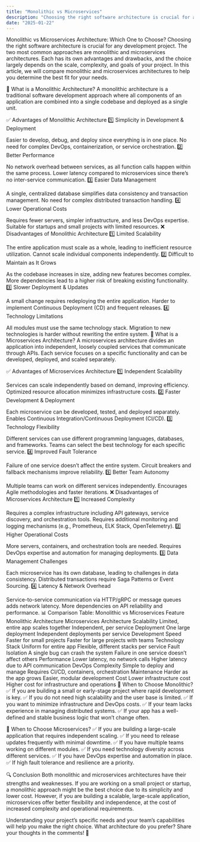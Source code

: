 ```yaml
---
title: "Monolithic vs Microservices"
description: "Choosing the right software architecture is crucial for any development project."
date: "2025-01-22"
---
```


Monolithic vs Microservices Architecture: Which One to Choose?
Choosing the right software architecture is crucial for any development project. The two most common approaches are monolithic and microservices architectures. Each has its own advantages and drawbacks, and the choice largely depends on the scale, complexity, and goals of your project. In this article, we will compare monolithic and microservices architectures to help you determine the best fit for your needs.

🔷 What is a Monolithic Architecture?
A monolithic architecture is a traditional software development approach where all components of an application are combined into a single codebase and deployed as a single unit.

✅ Advantages of Monolithic Architecture
1️⃣ Simplicity in Development & Deployment

Easier to develop, debug, and deploy since everything is in one place.
No need for complex DevOps, containerization, or service orchestration.
2️⃣ Better Performance

No network overhead between services, as all function calls happen within the same process.
Lower latency compared to microservices since there’s no inter-service communication.
3️⃣ Easier Data Management

A single, centralized database simplifies data consistency and transaction management.
No need for complex distributed transaction handling.
4️⃣ Lower Operational Costs

Requires fewer servers, simpler infrastructure, and less DevOps expertise.
Suitable for startups and small projects with limited resources.
❌ Disadvantages of Monolithic Architecture
1️⃣ Limited Scalability

The entire application must scale as a whole, leading to inefficient resource utilization.
Cannot scale individual components independently.
2️⃣ Difficult to Maintain as It Grows

As the codebase increases in size, adding new features becomes complex.
More dependencies lead to a higher risk of breaking existing functionality.
3️⃣ Slower Deployment & Updates

A small change requires redeploying the entire application.
Harder to implement Continuous Deployment (CD) and frequent releases.
4️⃣ Technology Limitations

All modules must use the same technology stack.
Migration to new technologies is harder without rewriting the entire system.
🔷 What is a Microservices Architecture?
A microservices architecture divides an application into independent, loosely coupled services that communicate through APIs. Each service focuses on a specific functionality and can be developed, deployed, and scaled separately.

✅ Advantages of Microservices Architecture
1️⃣ Independent Scalability

Services can scale independently based on demand, improving efficiency.
Optimized resource allocation minimizes infrastructure costs.
2️⃣ Faster Development & Deployment

Each microservice can be developed, tested, and deployed separately.
Enables Continuous Integration/Continuous Deployment (CI/CD).
3️⃣ Technology Flexibility

Different services can use different programming languages, databases, and frameworks.
Teams can select the best technology for each specific service.
4️⃣ Improved Fault Tolerance

Failure of one service doesn’t affect the entire system.
Circuit breakers and fallback mechanisms improve reliability.
5️⃣ Better Team Autonomy

Multiple teams can work on different services independently.
Encourages Agile methodologies and faster iterations.
❌ Disadvantages of Microservices Architecture
1️⃣ Increased Complexity

Requires a complex infrastructure including API gateways, service discovery, and orchestration tools.
Requires additional monitoring and logging mechanisms (e.g., Prometheus, ELK Stack, OpenTelemetry).
2️⃣ Higher Operational Costs

More servers, containers, and orchestration tools are needed.
Requires DevOps expertise and automation for managing deployments.
3️⃣ Data Management Challenges

Each microservice has its own database, leading to challenges in data consistency.
Distributed transactions require Saga Patterns or Event Sourcing.
4️⃣ Latency & Network Overhead

Service-to-service communication via HTTP/gRPC or message queues adds network latency.
More dependencies on API reliability and performance.
📊 Comparison Table: Monolithic vs Microservices
Feature	Monolithic Architecture	Microservices Architecture
Scalability	Limited, entire app scales together	Independent, per service
Deployment	One large deployment	Independent deployments per service
Development Speed	Faster for small projects	Faster for large projects with teams
Technology Stack	Uniform for entire app	Flexible, different stacks per service
Fault Isolation	A single bug can crash the system	Failure in one service doesn’t affect others
Performance	Lower latency, no network calls	Higher latency due to API communication
DevOps Complexity	Simple to deploy and manage	Requires CI/CD, containers, orchestration
Maintenance	Harder as the app grows	Easier, modular development
Cost	Lower infrastructure cost	Higher cost for infrastructure and operations
📌 When to Choose Monolithic?
✅ If you are building a small or early-stage project where rapid development is key. ✅ If you do not need high scalability and the user base is limited. ✅ If you want to minimize infrastructure and DevOps costs. ✅ If your team lacks experience in managing distributed systems. ✅ If your app has a well-defined and stable business logic that won’t change often.

📌 When to Choose Microservices?
✅ If you are building a large-scale application that requires independent scaling. ✅ If you need to release updates frequently with minimal downtime. ✅ If you have multiple teams working on different modules. ✅ If you need technology diversity across different services. ✅ If you have DevOps expertise and automation in place. ✅ If high fault tolerance and resilience are a priority.

🔍 Conclusion
Both monolithic and microservices architectures have their strengths and weaknesses. If you are working on a small project or startup, a monolithic approach might be the best choice due to its simplicity and lower cost. However, if you are building a scalable, large-scale application, microservices offer better flexibility and independence, at the cost of increased complexity and operational requirements.

Understanding your project’s specific needs and your team’s capabilities will help you make the right choice. What architecture do you prefer? Share your thoughts in the comments! 🚀
